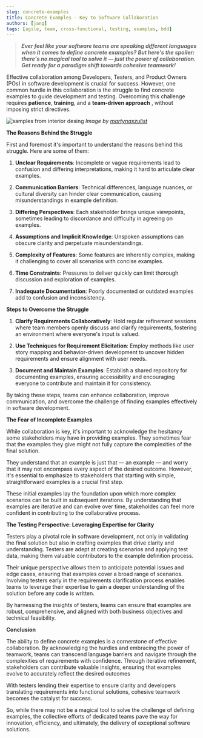 ```yaml
---
slug: concrete-examples
title: Concrete Examples - Key to Software Collaboration
authors: [jang]
tags: [agile, team, cross-functional, testing, examples, bdd]
---
```


>***Ever feel like your software teams are speaking different languages when it comes to define concrete examples? But here's the spoiler: there's no magical tool to solve it — just the power of collaboration. Get ready for a paradigm shift towards cohesive teamwork!***

Effective collaboration among Developers, Testers, and Product Owners (POs) in software development is crucial for success. However, one common hurdle in this collaboration is the struggle to find concrete examples to guide development and testing.
Overcoming this challenge requires **patience**, **training**, and a **team-driven approach**
, without imposing strict directives.

![samples from interior desing](/img/interior-design-1508276_1280.jpg)
_Image by [martynaszulist](https://pixabay.com/users/martynaszulist-1055898/)_

**The Reasons Behind the Struggle**

First and foremost it's important to understand the reasons behind this struggle. Here are some of them:

1. **Unclear Requirements**: Incomplete or vague requirements lead to confusion and differing interpretations, making it hard to articulate clear examples.

2. **Communication Barriers**: Technical differences, language nuances, or cultural diversity can hinder clear communication, causing misunderstandings in example definition.

3. **Differing Perspectives**: Each stakeholder brings unique viewpoints, sometimes leading to discordance and difficulty in agreeing on examples.

4. **Assumptions and Implicit Knowledge**: Unspoken assumptions can obscure clarity and perpetuate misunderstandings.

5. **Complexity of Features**: Some features are inherently complex, making it challenging to cover all scenarios with concise examples.

6. **Time Constraints**: Pressures to deliver quickly can limit thorough discussion and exploration of examples.

7. **Inadequate Documentation**: Poorly documented or outdated examples add to confusion and inconsistency.

**Steps to Overcome the Struggle**

1. **Clarify Requirements Collaboratively**: Hold regular refinement sessions where team members openly discuss and clarify requirements, fostering an environment where everyone's input is valued.

2. **Use Techniques for Requirement Elicitation**: Employ methods like user story mapping and behavior-driven development to uncover hidden requirements and ensure alignment with user needs.

3. **Document and Maintain Examples**: Establish a shared repository for documenting examples, ensuring accessibility and encouraging everyone to contribute and maintain it for consistency.

By taking these steps, teams can enhance collaboration, improve communication, and overcome the challenge of finding examples effectively in software development.

**The Fear of Incomplete Examples**

While collaboration is key, it's important to acknowledge the hesitancy some stakeholders
may have in providing examples. They sometimes fear that the examples they give might not fully
capture the complexities of the final solution.

They understand that an example is just that — an example — and worry that it may not
encompass every aspect of the desired outcome. 
However, it's essential to emphasize to stakeholders that starting with simple, 
straightforward examples is a crucial first step. 

These initial examples lay the foundation upon which more complex scenarios can be built
in subsequent iterations. By understanding that examples are iterative and can evolve over
time, stakeholdes can feel more confident in contributing to the collaborative process.

**The Testing Perspective: Leveraging Expertise for Clarity**

Testers play a pivotal role in software development, not only in validating the final
solution but also in crafting examples that drive clarity and understanding.
Testers are adept at creating scenarios and applying test data, making them valuable 
contributors to the example definition process.

Their unique perspective allows them to anticipate potential issues and edge cases,
ensuring that examples cover a broad range of scenarios.
Involving testers early in the requirements clarification process enables teams to
leverage their expertise to gain a deeper understanding of the solution before any
code is written.

By harnessing the insights of testers, teams can ensure that examples are robust,
comprehensive, and aligned with both business objectives and technical feasibility.

**Conclusion**

The ability to define concrete examples is a cornerstone of effective collaboration.
By acknowledging the hurdles and embracing the power of teamwork, teams can transcend
language barriers and navigate through the complexities of requirements with confidence.
Through iterative refinement, stakeholders can contribute valuable insights,
ensuring that examples evolve to accurately reflect the desired outcomes

With testers lending their expertise to ensure clarity and developers translating
requirements into functional solutions, cohesive teamwork becomes the catalyst for success.

So, while there may not be a magical tool to solve the challenge of defining examples,
the collective efforts of dedicated teams pave the way for innovation, efficiency,
and ultimately, the delivery of exceptional software solutions.